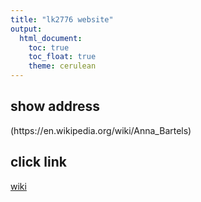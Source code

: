 ```yaml
---
title: "lk2776 website"
output: 
  html_document:
    toc: true
    toc_float: true
    theme: cerulean
---
```


## show address
(https://en.wikipedia.org/wiki/Anna_Bartels)

## click link 
[wiki](https://en.wikipedia.org/wiki/Anna_Bartels)

